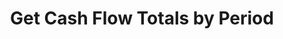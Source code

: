 ---
title: "Get Cash Flow Totals by Period"
openapi: "GET /v0/reports/cash-flow-totals"
description: "Get cash flow totals by period withing a given date range."
---